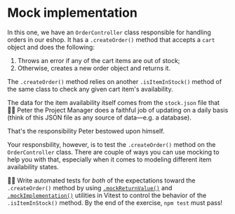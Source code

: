# Mock implementation

In this one, we have an `OrderController` class responsible for handling orders in our eshop. It has a `.createOrder()` method that accepts a `cart` object and does the following:

1. Throws an error if any of the cart items are out of stock;
1. Otherwise, creates a new order object and returns it.

The `.createOrder()` method relies on another `.isItemInStock()` method of the same class to check any given cart item's availability.

<CodeFile file="OrderController.ts" range="21-39" highlight="23" />

The data for the item availability itself comes from the `stock.json` file that 👨‍💼 Peter the Project Manager does a faithful job of updating on a daily basis (think of this JSON file as any source of data—e.g. a database).

<CodeFile file="OrderController.ts" range="1,44-51" highlight="45" />

That's the responsibility Peter bestowed upon himself.

Your responsbility, however, is to test the `.createOrder()` method on the `OrderController` class. There are couple of ways you can use mocking to help you with that, especially when it comes to modeling different item availability states.

👨‍💼 Write automated tests for _both_ of the expectations toward the `.createOrder()` method by using [`.mockReturnValue()`](https://vitest.dev/api/mock.html#mockreturnvalue) and [`.mockImplementation()`](https://vitest.dev/api/mock.html#mockimplementation) utilities in Vitest to control the behavior of the `.isItemInStock()` method. By the end of the exercise, `npm test` must pass!

